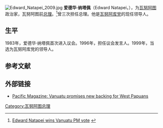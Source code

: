 [[File:Edward_Natapei_2009.jpg|thumb]]
'''爱德华·纳塔佩'''（Edward Natapei，{{bd|1954年|7月17日|2015年|7月28日}}），为[[瓦努阿图|瓦努阿图]]政治家，瓦努阿图前[[瓦努阿图总理|总理]]。<ref>{{en}}[http://www.radioaustralia.net.au/news/stories/200809/s2370936.htm?tab=latest Edward Natapei wins Vanuatu PM vote] {{Wayback|url=http://www.radioaustralia.net.au/news/stories/200809/s2370936.htm?tab=latest |date=20080925200954 }}</ref>曾三次担任总理。他是[[瓦努阿库党|瓦努阿库党]]的现任领导人。

== 生平 ==
1983年，爱德华·纳塔佩首次进入议会。1996年，担任议会发言人。1999年，当选为瓦努阿库党的领导人。

== 参考文献 ==
{{reflist}}

== 外部链接 ==
* [http://www.pacificmagazine.net/news/2002/09/17/west-papua-2-vanuatu-promises-new-backing-for-west-papuans Pacific Magazine: Vanuatu promises new backing for West Papuans]{{dead link|date=2018年1月 |bot=InternetArchiveBot |fix-attempted=yes }}

[[Category:瓦努阿图总理|Category:瓦努阿图总理]]